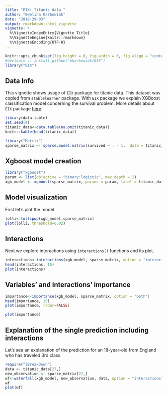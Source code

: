 ```yaml
---
title: "EIX: Titanic data "
author: "Ewelina Karbowiak"
date: "2018-29-03"
output: rmarkdown::html_vignette
vignette: >
  %\VignetteIndexEntry{Vignette Title}
  %\VignetteEngine{knitr::rmarkdown}
  %\VignetteEncoding{UTF-8}
---
```


```r
knitr::opts_chunk$set(fig.height = 6, fig.width = 6, fig.align = "center")
#devtools :: install_github("ekarbowiak/EIX")
library("EIX")
```

## Data Info
This vignette shows usage of `EIX` package for titanic data. This dataset was copied from `stablelearner` package. With `EIX` package we explain XGBoost classification model concerning the survival problem. More details about `EIX` package [here](https://modeloriented.github.io/EIX/articles/EIX.html).


```r
library(data.table)
set.seed(4)
titanic_data<-data.table(na.omit(titanic_data))
knitr::kable(head(titanic_data))

library("Matrix")
sparse_matrix <- sparse.model.matrix(survived ~ . - 1,  data = titanic_data)
```


## Xgboost model creation


```r
library("xgboost")
param <- list(objective = "binary:logistic", max_depth = 2)
xgb_model <- xgboost(sparse_matrix, params = param, label = titanic_data[, "survived"] == "yes", nrounds = 50, verbose = FALSE)
```


## Model visualization

First let's plot the model.

```r
lolli<-lollipop(xgb_model,sparse_matrix)
plot(lolli, threshold=0.02)
```


## Interactions

Next we explore interactions using `interactions()` functions and its plot.

```r
interactions<-interactions(xgb_model, sparse_matrix, option = "interactions")
head(interactions, 15)
plot(interactions)
```

## Variables' and interactions’ importance

```r
importance<-importance(xgb_model, sparse_matrix, option = "both")
head(importance, 15)
plot(importance, radar=FALSE)
```

```r
plot(importance)
```

## Explanation of the single prediction including interactions

Let's see an explanation of the prediction for an 18-year-old from England who has traveled 3rd class.

```r
require("iBreakDown")
data <- titanic_data[27,]
new_observation <- sparse_matrix[27,]
wf<-waterfall(xgb_model, new_observation, data, option = "interactions")
wf
plot(wf)
```

